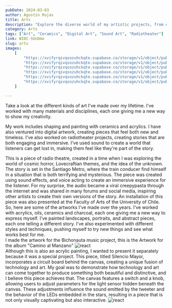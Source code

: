 ```yaml
---
pubDate: 2024-03-03
author: Agustin Rojas
title: Arts
description: "Explore the diverse world of my artistic projects, from ceramics to digital artwork, sound art, and radiotheater."
category: Arts
tags: ["Art", "Ceramics", "Digital Art", "Sound Art", "Radiotheater"]
link: WI0C-SUnDmo
slug: arts
images:
    [
        "https://xvifyrqivqsozuhckqte.supabase.co/storage/v1/object/public/Images/art/20200304_184856.jpg",
        "https://xvifyrqivqsozuhckqte.supabase.co/storage/v1/object/public/Images/art/IMG_20200606_154333_2.jpg",
        "https://xvifyrqivqsozuhckqte.supabase.co/storage/v1/object/public/Images/art/IMG_20200606_154838_2.jpg",
        "https://xvifyrqivqsozuhckqte.supabase.co/storage/v1/object/public/Images/art/IMG_20200606_162507_2.jpg",
        "https://xvifyrqivqsozuhckqte.supabase.co/storage/v1/object/public/Images/art/IMG_4614.jpg",
        "https://xvifyrqivqsozuhckqte.supabase.co/storage/v1/object/public/Images/art/_MG_5668.jpg?t=2024-11-17T18%3A37%3A41.067Z"
    ]

---
```



Take a look at the different kinds of art I've made over my lifetime. I've worked with many materials and disciplines, each one giving me a new way to show my creativity.

My work includes shaping and painting with ceramics and acrylics. I have also ventured into digital artwork, creating pieces that feel both new and timeless. I've also worked on radiotheater projects, creating stories that are both engaging and immersive. I've used sound to create a world that listeners can get lost in, making them feel like they're part of the story.

<div class="not-prose mt-9 mb-3">
  <PostSubtitle title="Sigma - Metro de Santiago" color="bg-darkpurple !h-24" />
</div>
<div class=''>
  <div class="tablet:float-left tablet:w-1/2 py-4">
    <VideoPlayer client:only videolink={frontmatter.link}/>
  </div>
  <div class=" tablet:float-left tablet:w-1/2 pl-4">
    This is a piece of radio theatre, created in a time when I was exploring the world of cosmic horror, Lovecraftian themes, and the idea of the unknown. The story is set in the Santiago Metro, where the train conducer find himself in a situation that is both terrifying and mysterious. The piece was created using sound effects, and voice acting to create an immersive experience for the listener. For my surprise, the audio became a viral creepypasta through the internet and was shared in many forums and social media, inspiring other artists to create their own versions of the story. An installation of this piece was also presented at the Faculty of Arts of the University of Chile.
  </div>
  <div class="clear-both"></div>
</div>

<div class="not-prose mt-9 mb-3">
  <PostSubtitle title="Paintings" color="bg-ocre" />
</div>
 So, here are some of the artworks I've made over the years. I've worked with acrylics, oils, ceramics and charcoal, each one giving me a new way to express myself. I've painted landscapes, portraits, and abstract pieces, each one telling a different story. I've also experimented with different styles and techniques, pushing myself to try new things and see what works best for me.
<div class='tablet:h-[43rem]'>
 <EmblaCarousel slides={frontmatter.images} client:load/>
</div>

<div class="not-prose mt-9 mb-3">
  <PostSubtitle title="Bichonauta Artwork" color="bg-violet" />
</div>
I made the artwork for the Bichonauta music project, this is the Artwork for the album "Camino al Manzano"
<Image
    src='https://xvifyrqivqsozuhckqte.supabase.co/storage/v1/object/public/Images/art/Portada%20final.jpg?t=2024-11-17T18%3A23%3A33.764Z'
    alt="react"
    width={1600}
    height={900}
    class="aspect-video object-contain rounded-md "
/>

<div class="not-prose mt-9 mb-3">
  <PostSubtitle title="Painting with Circuits" color="bg-darkpurple" />
</div>
    Although this is also an acrylic painting, I wanted to present it separately because it was a special project. This piece, titled Silencio Mayor, incorporates a circuit board behind the canvas, creating a unique fusion of technology and art. My goal was to demonstrate how technology and art can come together to produce something both beautiful and distinctive, and I believe this piece achieves that. The canvas features a switch and a knob, allowing users to adjust parameters for the light sensor hidden beneath the canvas. These adjustments influence the sound emitted by the tweeter and the behavior of the LEDs embedded in the stars, resulting in a piece that is not only visually captivating but also interactive.
<Image
    src='https://xvifyrqivqsozuhckqte.supabase.co/storage/v1/object/public/Images/art/IMG_20200606_151720_2.jpg?t=2024-11-17T18%3A39%3A33.413Z'
    alt="react"
    width={1600}
    height={900}
    class="aspect-video object-contain rounded-md "
/>
